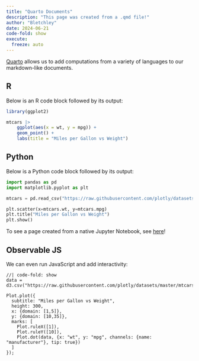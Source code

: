 ```yaml
---
title: "Quarto Documents"
description: "This page was created from a .qmd file!"
author: "Bletchley"
date: 2024-06-21
code-fold: show
execute:
  freeze: auto
---
```


[Quarto](https://quarto.org/) allows us to add computations from a variety of languages to our markdown-like documents.

## R
Below is an R code block followed by its output:
```r
library(ggplot2)

mtcars |>
    ggplot(aes(x = wt, y = mpg)) +
    geom_point() +
    labs(title = "Miles per Gallon vs Weight")
```

## Python
Below is a Python code block followed by its output:
```python
import pandas as pd
import matplotlib.pyplot as plt

mtcars = pd.read_csv("https://raw.githubusercontent.com/plotly/datasets/master/mtcars.csv")

plt.scatter(x=mtcars.wt, y=mtcars.mpg)
plt.title("Miles per Gallon vs Weight")
plt.show()
```

To see a page created from a native Jupyter Notebook, see [here](jupyter-in-quarto.ipynb)!

## Observable JS
We can even run JavaScript and add interactivity:
```ojs
//| code-fold: show
data = d3.csv("https://raw.githubusercontent.com/plotly/datasets/master/mtcars.csv")

Plot.plot({
  subtitle: "Miles per Gallon vs Weight",
  height: 300,
  x: {domain: [1,5]},
  y: {domain: [10,35]},
  marks: [
    Plot.ruleX([1]),
    Plot.ruleY([10]),
    Plot.dot(data, {x: "wt", y: "mpg", channels: {name: "manufacturer"}, tip: true})
  ]
});
```
